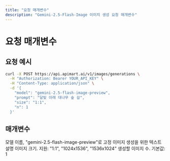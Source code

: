 ```yaml
---
title: "요청 매개변수"
description: "Gemini-2.5-Flash-Image 이미지 생성 요청 매개변수"
---
```


# 요청 매개변수

## 요청 예시

<RequestExample>

```bash
curl -X POST https://api.apimart.ai/v1/images/generations \
  -H "Authorization: Bearer YOUR_API_KEY" \
  -H "Content-Type: application/json" \
  -d '{
    "model": "gemini-2.5-flash-image-preview",
    "prompt": "달빛 아래 대나무 숲 길",
    "size": "1:1",
    "n": 1
  }'
```

</RequestExample>

## 매개변수

<ParamField query="model" type="string" required>
  모델 이름, "gemini-2.5-flash-image-preview"로 고정
</ParamField>

<ParamField query="prompt" type="string" required>
  이미지 생성을 위한 텍스트 설명
</ParamField>

<ParamField query="size" type="string">
  이미지 크기. 지원: "1:1", "1024x1536", "1536x1024"
</ParamField>

<ParamField query="n" type="integer">
  생성할 이미지 수. 기본값: 1
</ParamField>


